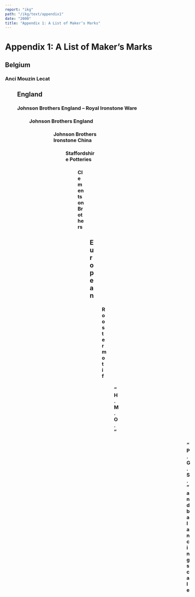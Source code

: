 ```yaml
---
report: "ikg"
path: "/ikg/text/appendix1"
date: "2000"
title: "Appendix 1: A List of Maker’s Marks"
---
```



# Appendix 1: A List of Maker’s Marks

## Belgium

### Anci Mouzin Lecat

<Figure img="IKGPE1080_Belgium_Anci_Mouzin_Lecat_Angela.jpg" />

## England

### Johnson Brothers England – Royal Ironstone Ware

<Figure img="IKGPE0019_England_Johnson_Bros_Angela.jpg" />

### Johnson Brothers England

<Figure img="IKGPE0211_England_Johnson_Bros_Phyllis.jpg" />

<Figure img="IKGPE1113_England_Johnson_Bros_Phyllis.jpg" />

### Johnson Brothers Ironstone China

<Figure img="IKGPE1127_England_Johnson_Bros_Ironstone_China_Phyllis.jpg" />

### Staffordshire Potteries

<Figure img="IKGPE0376_England_Staffordshire_Potteries_Kyla.png" />

### Clementson Brothers

<Figure img="IKGPE1359_England_Clementson_Brothers_Kyla.png" />

## European

<Figure img="IKGPE0018_European_Angela.jpg" />

### Rooster motif

<Figure img="IKGPE0122_European_Rooster_Phyllis.jpg" />

### “H.M.O.”

<Figure img="IKGPE0124_European_HMO_Zhi_Jing.png" />
<Figure img="IKGPE0317_European_TA_Angela.jpg" />
<Figure img="IKGPE0351_European_PR_Kyla.png" />
<Figure img="IKGPE0493_European_V3_Angela.jpg" />
<Figure img="IKGPE0594_European_B2E_Zhi_Jing.png" />
<Figure img="IKGPE0801_European_B_Zhi_Jing.png" />

### “P.G.S.” and balancing scale

<Figure img="IKGPE1088_European_P_G_S_Balancing_Scale_Phyllis.jpg" />
<Figure img="IKGPE1201_European_S_Balancing_Scale_Angela.jpg" />
<Figure img="IKGPE2304_European_Zhi_Jing.png" />
<Figure img="IKPE1193_European_Hummingbird_and_Rose_Angela.jpg" />

## France

### Granite De Longwy, Longwy, France

<Figure img="IKGPE0691_France_Granite_de_Longwy_Kyla.png" />

## Germany

### A V&B, possibly Villeroy & Boch, Germany?

<Figure img="IKGPE0512_Germany_V_B_Angela.jpg" />
<Figure img="IKGPE0455_Made_in_Germany_Zhi_Jing.png" />

### C.T. Altawasser Germany

<Figure img="IKGPE0495_Germany_CT_Altwasser_Kyla.png" />

## Scotland

### Britannia Pottery, Glasgow, Scotland

<Figure img="IKGPE0639_Scotland_Britannia_Pottery_Glasgow_Angela.jpg" />

### J. & M.P. Bell & Co. Ltd, Glasgow, Scotland

<Figure img="IKGPE0645_Scotland_J_and_MP_Bell___Co.jpg" />

### J. & M.P. Bell & Co. Ltd, Glasgow, Scotland

<Figure img="IKGPE1950_Scotland_J_and_MP_Bell___Co_Kyla.png" />

### Durian and Nanas Series by J. & M.P. Bell & Co. Ltd, Glasgow, Scotland

<Figure img="IKGPE0711__Scotland_J_and_MP_Bell_Durian_and_Nanas_Kyla.png" />

## The Netherlands

### Société Céramique (1895-1900), the Netherlands

<Figure img="IKGPE0379_Netherlands_Societe_Ceramique_Kyla.png" />

### Société Céramique (1895-1900), the Netherlands

<Figure img="IKGPE0417_Netherlands_Societe_Ceramique_Kyla.png" />

### Société Céramique (1895-1900), the Netherlands

<Figure img="IKGPE0437_Netherlands_Societe_Ceramique_Zhi_Jing.png" />

### Société Céramique (1895-1900), the Netherlands

<Figure img="IKGPE0453_Netherlands_Societe_Ceramique_Zhi_Jing.png" />

### Petrus Regout & Co Maastricht (1890-1900), the Netherlands

<Figure img="IKGPE0454_Netherlands_Petrus_Regout_Zhi_Jing.png" />

### Petrus Regout & Co Maastricht (1890-1900), the Netherlands

<Figure img="IKGPE0644_Netherlands_Petrus_Regout_Kyla.png" />

### Petrus Regout & Co Maastricht (1890-1900), the Netherlands

<Figure img="IKGPE0699_Netherlands_Petrus_Regout_Maastricht_Phyllis.jpg" />

### Petrus Regout & Co Maastricht (1890-1900), the Netherlands

<Figure img="IKGPE1189_Netherlands_Petrus_Regout_Angela.jpg" />

### Petrus Regout & Co Maastricht (1890-1900), the Netherlands

<Figure img="IKGPE1207_Netherlands_Petrus_Regout_Angela.jpg" />

### Petrus Regout & Co Maastricht (1890-1900), the Netherlands

<Figure img="IKGPE1736_Netherlands_Petrus_Regout_Maastricht_Angela.jpg" />

### Petrus Regout & Co Maastricht (1890-1900), the Netherlands

<Figure img="IKGPE1927_Netherlands_Petrus_Regout_Zhi_Jing.png" />

### Petrus Regout & Co Maastricht (1890-1900), the Netherlands

<Figure img="IKGPE2105_Netherlands_Petrus_Regout_Maastricht_Zhi_Jing.png" />

### Petrus Regout & Co Maastricht (1890-1900), the Netherlands

<Figure img="IKGPE2115_Netherlands_Petrus_Regout_Zhi_Jing.png" />

### Petrus Regout & Co Maastricht (1890-1900), Tancrede, the Netherlands

<Figure img="IKGPE2116_Netherlands_Petrus_Regout_Zhi_Jing.png" />

### Petrus Regout & Co Maastricht (1890-1900), Tancrede, the Netherlands

<Figure img="IKGPE2117_Netherlands_Petrus_Regout_Zhi_Jing.png" />

### Petrus Regout & Co Maastricht (1890-1900), Tancrede, the Netherlands

<Figure img="IKGPE09095_Netherlands_Petrus_Regout__Angela.jpg" />

## Chinese

<Figure img="IKGPOR0012_Chinese_Makers_Mark_Angela.jpg" />
<Figure img="IKGPOR0084_Chinese_Makers_Mark_Angela.jpg" />
<Figure img="IKGPOR0707_Chinese_Makers_Mark_Angela.jpg" />
<Figure img="IKGPOR0708_Chinese_Makers_Mark_Angela.jpg" />
<Figure img="IKGPOR0709_Chinese_Makers_Mark_Angela.jpg" />
<Figure img="IKGPOR0978_Chinese_Makers_Mark_Angela.jpg" />
<Figure img="IKGPOR07011_Chinese_Makers_Mark_Angela.jpg" />
<Figure img="IKPOR0300_Chinese_Makers_Mark_Angela.jpg" />

## Japanese

<Figure img="IKGPJ0141_Japanese_Maker_s_Mark_Zhi_Jing.png" />